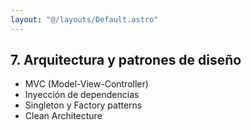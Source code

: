 ```yaml
---
layout: "@/layouts/Default.astro"
---
```

## 7. Arquitectura y patrones de diseño

- MVC (Model-View-Controller)
- Inyección de dependencias
- Singleton y Factory patterns
- Clean Architecture
